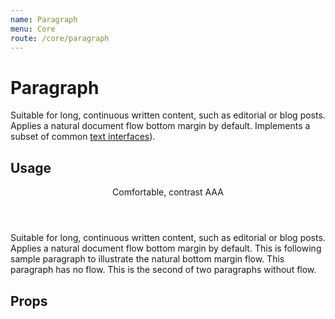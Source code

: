 ```yaml
---
name: Paragraph
menu: Core
route: /core/paragraph
---
```



# Paragraph

<div className="mb-8 max-w-lg">
  Suitable for long, continuous written content, such as editorial or blog
  posts. Applies a natural document flow bottom margin by default. Implements a
  subset of common <a href="/constants/text">text interfaces</a>).
</div>

## Usage

<Playground>
  <div className="max-w-lg">
    <Header contrast="AAA" h3>
      Comfortable, contrast AAA
    </Header>
    <Paragraph contrast="AAA">
      Suitable for long, continuous written content, such as editorial or blog
      posts. Applies a natural document flow bottom margin by default.
    </Paragraph>
    <Paragraph contrast="AAA">
      This is following sample paragraph to illustrate the natural bottom margin
      flow.
    </Paragraph>
    <Paragraph contrast="AAA" flow={false}>
      This paragraph has no flow.
    </Paragraph>
    <Paragraph contrast="AAA" flow={false}>
      This is the second of two paragraphs without flow.
    </Paragraph>
  </div>
</Playground>

## Props

<Props of={Paragraph} />
